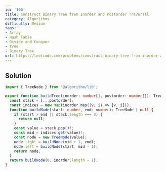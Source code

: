 ```yaml
---
id: '106'
title: Construct Binary Tree from Inorder and Postorder Traversal
category: Algorithms
difficulty: Medium
tags:
- Array
- Hash Table
- Divide and Conquer
- Tree
- Binary Tree
url: https://leetcode.com/problems/construct-binary-tree-from-inorder-and-postorder-traversal
---
```


## Solution

```typescript filename="solution.ts" copy
import { TreeNode } from '@algorithm/lib';

export function buildTree(inorder: number[], postorder: number[]): TreeNode | null {
  const stack = [...postorder];
  const indices = new Map(inorder.map((v, i) => [v, i]));
  function buildNode(start: number, end: number): TreeNode | null {
    if (start > end || stack.length === 0) {
      return null;
    }
    const value = stack.pop()!;
    const mid = indices.get(value)!;
    const node = new TreeNode(value);
    node.right = buildNode(mid + 1, end);
    node.left = buildNode(start, mid - 1);
    return node;
  }
  return buildNode(0, inorder.length - 1);
}
```


